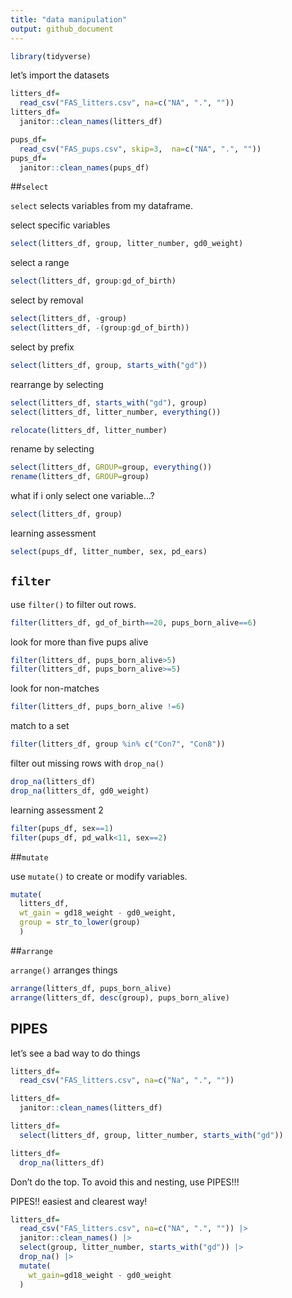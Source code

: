 ```yaml
---
title: "data manipulation"
output: github_document
---
```


```r
library(tidyverse)
```

let's import the datasets

```r
litters_df=
  read_csv("FAS_litters.csv", na=c("NA", ".", ""))
litters_df=
  janitor::clean_names(litters_df)

pups_df=
  read_csv("FAS_pups.csv", skip=3,  na=c("NA", ".", ""))
pups_df=
  janitor::clean_names(pups_df)
```

##`select`

`select` selects variables from my dataframe.

select specific variables

```r
select(litters_df, group, litter_number, gd0_weight)
```

select a range

```r
select(litters_df, group:gd_of_birth)
```

select by removal

```r
select(litters_df, -group)
select(litters_df, -(group:gd_of_birth))
```


select by prefix

```r
select(litters_df, group, starts_with("gd"))
```

rearrange by selecting
```r
select(litters_df, starts_with("gd"), group)
select(litters_df, litter_number, everything())

relocate(litters_df, litter_number)
```

rename by selecting

```r
select(litters_df, GROUP=group, everything())
rename(litters_df, GROUP=group)
```


what if i only select one variable...?

```r
select(litters_df, group)
```

learning assessment 

```r
select(pups_df, litter_number, sex, pd_ears)
```

## `filter`
use `filter()` to filter out rows.

```r
filter(litters_df, gd_of_birth==20, pups_born_alive==6)
```

look for more than five pups alive

```r
filter(litters_df, pups_born_alive>5)
filter(litters_df, pups_born_alive>=5)
```

look for non-matches

```r
filter(litters_df, pups_born_alive !=6)
```

match to a set

```r
filter(litters_df, group %in% c("Con7", "Con8"))
```

filter out missing rows with `drop_na()`

```r
drop_na(litters_df)
drop_na(litters_df, gd0_weight)
```

learning assessment 2

```r
filter(pups_df, sex==1)
filter(pups_df, pd_walk<11, sex==2)
```

##`mutate`

use `mutate()` to create or modify variables.

```r
mutate(
  litters_df,
  wt_gain = gd18_weight - gd0_weight,
  group = str_to_lower(group)
  )
```


##`arrange`

`arrange()` arranges things

```r
arrange(litters_df, pups_born_alive)
arrange(litters_df, desc(group), pups_born_alive)
```


## PIPES

let's see a bad way to do things
```r
litters_df=
  read_csv("FAS_litters.csv", na=c("Na", ".", ""))

litters_df=
  janitor::clean_names(litters_df)

litters_df=
  select(litters_df, group, litter_number, starts_with("gd"))

litters_df=
  drop_na(litters_df)

```

Don't do the top. To avoid this and nesting, use PIPES!!!

PIPES!! easiest and clearest way!

```r
litters_df=
  read_csv("FAS_litters.csv", na=c("NA", ".", "")) |> 
  janitor::clean_names() |> 
  select(group, litter_number, starts_with("gd")) |> 
  drop_na() |> 
  mutate(
    wt_gain=gd18_weight - gd0_weight
  )
```


















